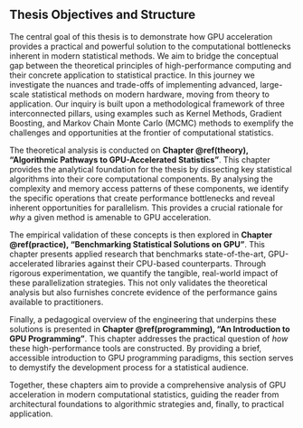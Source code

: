 ## Thesis Objectives and Structure

The central goal of this thesis is to demonstrate how GPU acceleration provides a practical and powerful solution to the computational bottlenecks inherent in modern statistical methods. We aim to bridge the conceptual gap between the theoretical principles of high-performance computing and their concrete application to statistical practice. In this journey we investigate the nuances and trade-offs of implementing advanced, large-scale statistical methods on modern hardware, moving from theory to application. Our inquiry is built upon a methodological framework of three interconnected pillars, using examples such as Kernel Methods, Gradient Boosting, and Markov Chain Monte Carlo (MCMC) methods to exemplify the challenges and opportunities at the frontier of computational statistics.

The theoretical analysis is conducted on **Chapter \@ref(theory), "Algorithmic Pathways to GPU-Accelerated Statistics"**. This chapter provides the analytical foundation for the thesis by dissecting key statistical algorithms into their core computational components. By analysing the complexity and memory access patterns of these components, we identify the specific operations that create performance bottlenecks and reveal inherent opportunities for parallelism. This provides a crucial rationale for *why* a given method is amenable to GPU acceleration.

The empirical validation of these concepts is then explored in **Chapter \@ref(practice), "Benchmarking Statistical Solutions on GPU"**. This chapter presents applied research that benchmarks state-of-the-art, GPU-accelerated libraries against their CPU-based counterparts. Through rigorous experimentation, we quantify the tangible, real-world impact of these parallelization strategies. This not only validates the theoretical analysis but also furnishes concrete evidence of the performance gains available to practitioners.

Finally, a pedagogical overview of the engineering that underpins these solutions is presented in **Chapter \@ref(programming), "An Introduction to GPU Programming"**. This chapter addresses the practical question of *how* these high-performance tools are constructed. By providing a brief, accessible introduction to GPU programming paradigms, this section serves to demystify the development process for a statistical audience.

Together, these chapters aim to provide a comprehensive analysis of GPU acceleration in modern computational statistics, guiding the reader from architectural foundations to algorithmic strategies and, finally, to practical application.
